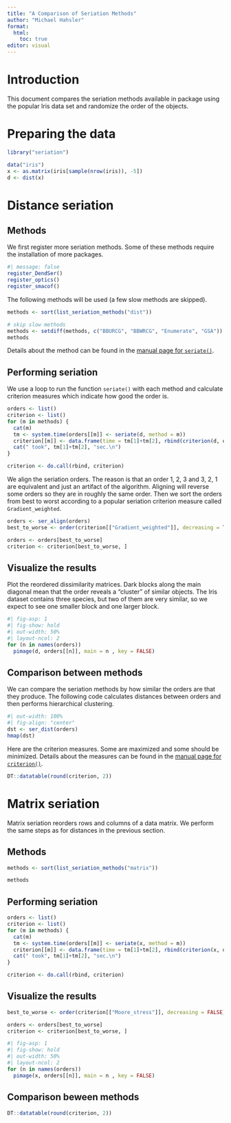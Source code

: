 ```yaml
---
title: "A Comparison of Seriation Methods"
author: "Michael Hahsler"
format: 
  html:
    toc: true
editor: visual
---
```


# Introduction

This document compares the seriation methods available in package \pkg{seriation} using the popular Iris data set and randomize the order of the objects.

# Preparing the data

```r
library("seriation")

data("iris")
x <- as.matrix(iris[sample(nrow(iris)), -5])
d <- dist(x)
```

# Distance seriation

## Methods

We first register more seriation methods. Some of these methods require the installation of more packages.

```r
#| message: false
register_DendSer()
register_optics()
register_smacof()
```

The following methods will be used (a few slow methods are skipped).

```r
methods <- sort(list_seriation_methods("dist"))

# skip slow methods
methods <- setdiff(methods, c("BBURCG", "BBWRCG", "Enumerate", "GSA"))
methods 
```

Details about the method can be found in the [manual page for `seriate()`](https://mhahsler.r-universe.dev/seriation/doc/manual.html#seriate).

## Performing seriation

We use a loop to run the function `seriate()` with each method and calculate criterion measures which indicate how good the order is.

```r
orders <- list()
criterion <- list()
for (m in methods) {
  cat(m)
  tm <- system.time(orders[[m]] <- seriate(d, method = m))
  criterion[[m]] <- data.frame(time = tm[1]+tm[2], rbind(criterion(d, orders[[m]]))) 
  cat(" took", tm[1]+tm[2], "sec.\n")
}

criterion <- do.call(rbind, criterion)
```

We align the seriation orders. The reason is that an order 1, 2, 3 and 3, 2, 1 are equivalent and just an artifact of the algorithm. Aligning will reverse some orders so they are in roughly the same order. Then we sort the orders from best to worst according to a popular seriation criterion measure called `Gradient_weighted`.

```r
orders <- ser_align(orders)
best_to_worse <- order(criterion[["Gradient_weighted"]], decreasing = TRUE)

orders <- orders[best_to_worse]
criterion <- criterion[best_to_worse, ]
```

## Visualize the results

Plot the reordered dissimilarity matrices. Dark blocks along the main diagonal mean that the order reveals a "cluster" of similar objects. The Iris dataset contains three species, but two of them are very similar, so we expect to see one smaller block and one larger block.

```r
#| fig-asp: 1
#| fig-show: hold
#| out-width: 50%
#| layout-ncol: 2 
for (n in names(orders))
  pimage(d, orders[[n]], main = n , key = FALSE)
```

## Comparison between methods

We can compare the seriation methods by how similar the orders are that they produce. The following code calculates distances between orders and then performs hierarchical clustering.

```r
#| out-width: 100%
#| fig-align: "center"
dst <- ser_dist(orders) 
hmap(dst)
```

Here are the criterion measures. Some are maximized and some should be minimized. Details about the measures can be found in the [manual page for `criterion()`](https://mhahsler.r-universe.dev/seriation/doc/manual.html#criterion).

```r
DT::datatable(round(criterion, 2))
```

# Matrix seriation

Matrix seriation reorders rows and columns of a data matrix. We perform the same steps as for distances in the previous section.

## Methods

```r
methods <- sort(list_seriation_methods("matrix"))

methods 
```

## Performing seriation

```r
orders <- list()
criterion <- list()
for (m in methods) {
  cat(m)
  tm <- system.time(orders[[m]] <- seriate(x, method = m))
  criterion[[m]] <- data.frame(time = tm[1]+tm[2], rbind(criterion(x, orders[[m]])))
  cat(" took", tm[1]+tm[2], "sec.\n")
}

criterion <- do.call(rbind, criterion)
```

## Visualize the results

```r
best_to_worse <- order(criterion[["Moore_stress"]], decreasing = FALSE)

orders <- orders[best_to_worse]
criterion <- criterion[best_to_worse, ]
```

```r
#| fig-asp: 1
#| fig-show: hold
#| out-width: 50%
#| layout-ncol: 2 
for (n in names(orders))
  pimage(x, orders[[n]], main = n , key = FALSE)
```

## Comparison beween methods

```r
DT::datatable(round(criterion, 2))
```
